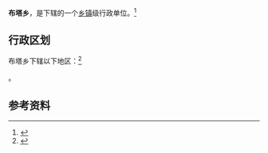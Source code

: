 {{中国乡级行政区|54/21/25/201/000}}

'''布塔乡'''，是{{PRC admin/fullname|54/21/25/201/000|3}}下辖的一个[[乡镇|乡镇]]级行政单位。<ref>{{PRC admin/ref sgc|{{PRC admin/parent|54/21/25/201/000}}}}</ref>

== 行政区划 ==

布塔乡下辖以下地区：<ref>{{PRC admin/ref sgc|54/21/25/201/000}}</ref>

{{PRC admin/children|54/21/25/201/000}}。

== 参考资料 ==

{{reflist}}

{{行政区划小作品}}
{{PRC admin/navcat|54/21/25/201/000}}